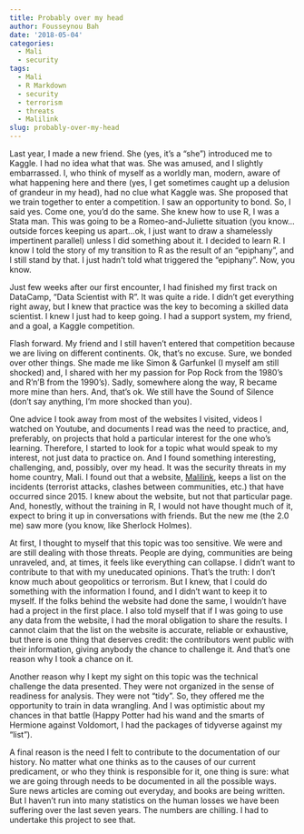 ```yaml
---
title: Probably over my head
author: Fousseynou Bah
date: '2018-05-04'
categories:
  - Mali
  - security
tags:
  - Mali
  - R Markdown
  - security
  - terrorism
  - threats
  - Malilink
slug: probably-over-my-head
---
```


Last year, I made a new friend.
She (yes, it's a "she") introduced me to Kaggle.
I had no idea what that was.
She was amused, and I slightly embarrassed.
I, who think of myself as a worldly man, modern, aware of what happening here and there (yes, I get sometimes caught up a delusion of grandeur in my head), had no clue what Kaggle was.
She proposed that we train together to enter a competition.
I saw an opportunity to bond.
So, I said yes.
Come one, you'd do the same.
She knew how to use R, I was a Stata man.
This was going to be a Romeo-and-Juliette situation (you know...outside forces keeping us apart...ok, I just want to draw a shamelessly impertinent parallel) unless I did something about it.
I decided to learn R.
I know I told the story of my transition to R as the result of an "epiphany", and I still stand by that.
I just hadn't told what triggered the "epiphany".
Now, you know.

Just few weeks after our first encounter, I had finished my first track on DataCamp, "Data Scientist with R".
It was quite a ride.
I didn't get everything right away, but I knew that practice was the key to becoming a skilled data scientist.
I knew I just had to keep going.
I had a support system, my friend, and a goal, a Kaggle competition.

Flash forward.
My friend and I still haven't entered that competition because we are living on different continents.
Ok, that's no excuse.
Sure, we bonded over other things. 
She made me like Simon & Garfunkel (I myself am still shocked) and, I shared with her my passion for Pop Rock from the 1980's and R'n'B from the 1990's).
Sadly, somewhere along the way, R became more mine than hers.
And, that's ok.
We still have the Sound of Silence (don't say anything, I'm more shocked than you).

One advice I took away from most of the websites I visited, videos I watched on Youtube, and documents I read was the need to practice, and, preferably, on projects that hold a particular interest for the one who's learning.
Therefore, I started to look for a topic what would speak to my interest, not just data to practice on.
And I found something interesting, challenging, and, possibly, over my head.
It was the security threats in my home country, Mali.
I found out that a website, [Malilink](http://malilink.net/attaques-terroriste-au-mali/), keeps a list on the incidents (terrorist attacks, clashes between communities, etc.) that have occurred since 2015.
I knew about the website, but not that particular page.
And, honestly, without the training in R, I would not have thought much of it, expect to bring it up in conversations with friends.
But the new me (the 2.0 me) saw more (you know, like Sherlock Holmes).

At first, I thought to myself that this topic was too sensitive.
We were and are still dealing with those threats.
People are dying, communities are being unraveled, and, at times, it feels like everything can collapse.
I didn't want to contribute to that with my uneducated opinions.
That's the truth: I don't know much about geopolitics or terrorism.
But I knew, that I could do something with the information I found, and I didn't want to keep it to myself.
If the folks behind the website had done the same, I wouldn't have had a project in the first place.
I also told myself that if I was going to use any data from the website, I had the moral obligation to share the results.
I cannot claim that the list on the website is accurate, reliable or exhaustive, but there is one thing that deserves credit: the contributors went public with their information, giving anybody the chance to challenge it.
And that's one reason why I took a chance on it.

Another reason why I kept my sight on this topic was the technical challenge the data presented.
They were not organized in the sense of readiness for analysis.
They were not "tidy".
So, they offered me the opportunity to train in data wrangling.
And I was optimistic about my chances in that battle (Happy Potter had his wand and the smarts of Hermione against Voldomort, I had the packages of tidyverse against my "list").

A final reason is the need I felt to contribute to the documentation of our history.
No matter what one thinks as to the causes of our current predicament, or who they think is responsible for it, one thing is sure: what we are going through needs to be documented in all the possible ways.
Sure news articles are coming out everyday, and books are being written.
But I haven't run into many statistics on the human losses we have been suffering over the last seven years.
The numbers are chilling.
I had to undertake this project to see that.